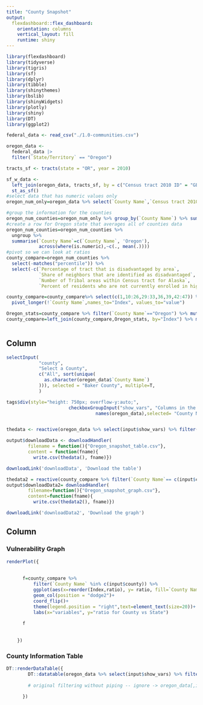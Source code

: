```yaml
---
title: "County Snapshot"
output: 
  flexdashboard::flex_dashboard:
    orientation: columns
    vertical_layout: fill
    runtime: shiny
---
```


```r
library(flexdashboard)
library(tidyverse)
library(tigris)
library(sf)
library(dplyr)
library(tibble)
library(shinythemes)
library(bslib)
library(shinyWidgets)
library(plotly)
library(shiny)
library(DT)
library(ggplot2)

federal_data <- read_csv("./1.0-communities.csv")

oregon_data <-
  federal_data |>
  filter(`State/Territory` == "Oregon")

tracts_sf <- tracts(state = "OR", year = 2010)

sf_w_data <- 
  left_join(oregon_data, tracts_sf, by = c("Census tract 2010 ID" = "GEOID10")) |>
  st_as_sf()
#select data that has numeric values only
oregon_num_only=oregon_data %>% select(`County Name`,`Census tract 2010 ID`,`State/Territory`) %>%  mutate(select_if(oregon_data, is.numeric))

#group the information for the counties
oregon_num_counties=oregon_num_only %>% group_by(`County Name`) %>% summarise_if(is.numeric,mean,na.rm=T)
#create a row for Oregon state that averages all of counties data
oregon_num_counties=oregon_num_counties %>% 
  ungroup %>% 
  summarise(`County Name`=c(`County Name`, 'Oregon'),
            across(where(is.numeric),~c(., mean(.))))
#pivot so we can look at ratios
county_compare=oregon_num_counties %>% 
  select(-matches("percentile")) %>% 
  select(-c(`Percentage of tract that is disadvantaged by area`, 
            `Share of neighbors that are identified as disadvantaged`,
            `Number of Tribal areas within Census tract for Alaska`,
            `Percent of residents who are not currently enrolled in higher ed`))

county_compare=county_compare%>% select(c(1,10:26,29:33,36,39,42:47)) %>% 
  pivot_longer(!`County Name`,names_to="Index", values_to="value")

Oregon_stats=county_compare %>% filter(`County Name`=="Oregon") %>% mutate(Oregon_values=value) %>% select(Index,Oregon_values)
county_compare=left_join(county_compare,Oregon_stats, by="Index") %>% mutate(ratio=value/Oregon_values)



```

## Column {.sidebar}

```r


selectInput(
            "county",
            "Select a County",
            c("All", sort(unique(
              as.character(oregon_data$`County Name`)
            ))), selected = "Baker County", multiple=T,
            )

tags$div(style="height: 750px; overflow-y:auto;",
                       checkboxGroupInput("show_vars", "Columns in the dataset to show:",
                                 names(oregon_data),selected= "County Name" ))


thedata <- reactive(oregon_data %>% select(input$show_vars) %>% filter(`County Name`== c(input$county)))

output$downloadData <- downloadHandler(
        filename = function(){"Oregon_snapshot_table.csv"}, 
        content = function(fname){
          write.csv(thedata(), fname)})

downloadLink('downloadData', 'Download the table') 

thedata2 = reactive(county_compare %>% filter(`County Name`== c(input$county)))
output$downloadData2= downloadHandler(
        filename=function(){"Oregon_snapshot_graph.csv"},
        content=function(fname){
          write.csv(thedata2(), fname)})

downloadLink('downloadData2', 'Download the graph')


```

## Column

### Vulnerability Graph

```r
renderPlot({
        
        
      f=county_compare %>% 
          filter(`County Name` %in% c(input$county)) %>% 
          ggplot(aes(x=reorder(Index,ratio), y= ratio, fill=`County Name`))+
          geom_col(position = "dodge2")+
          coord_flip()+
          theme(legend.position = "right",text=element_text(size=20))+
          labs(x="variables", y="ratio for County vs State")
        
      f 
        
        
    })
```

### County Information Table

```r
DT::renderDataTable({
        DT::datatable(oregon_data %>% select(input$show_vars) %>% filter(`County Name`%in% input$county))               
        
        # original filtering without piping -- ignore -> oregon_data[,input$show_vars , drop = FALSE])
        
      })
```
